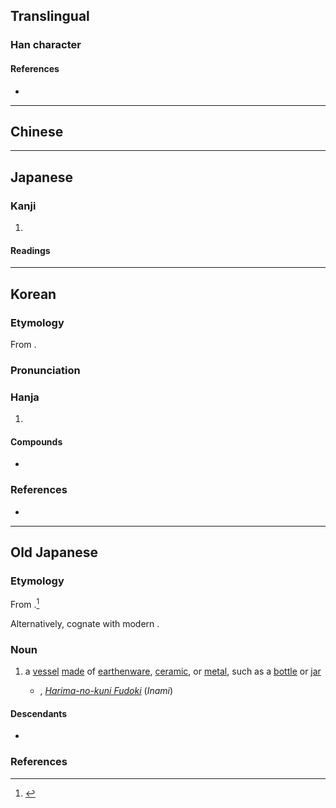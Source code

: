 {{also|瓶}}
{{character info}}
==Translingual==

===Han character===
{{Han char|rn=98|rad=瓦|as=08|sn=13|four=|canj=YJYJN|ids=⿰幷瓦}}

====References====
* {{Han ref|kx=0750.030|dkj=21537|dj=1158.220|hdz=21427.010|uh=7501|ud=29953}}

----

==Chinese==
{{zh-see|瓶}}

----

==Japanese==
{{ja-kanji forms|瓶|甁}}

===Kanji===
{{ja-kanji|grade=|rs=瓦08|shin=瓶}}

# {{ja-kyujitai spelling of|瓶}}

====Readings====
{{ja-readings
|goon=びょう<びやう
|kanon=へい
|toon=びん
|kun=かめ-
}}

----

==Korean==

===Etymology===
From {{der|ko|ltc|sort=병|-}} {{ltc-l|瓶}}.
{{hanja-ety
|dk={{okm-l|뼈ᇰ|ppyèng}}
|m={{okm-l|벼ᇰ|pyèng}}
|mh={{okm-l|[[벼ᇰ|벼ᇱ]]|pyèng-s}}
|ml=器皿#중11B
}}
===Pronunciation===
{{ko-hanja-pron|병}}

===Hanja===
{{ko-hanja-search}}
{{ko-hanja|병|병}}

# {{hanja form of|병|[[bottle]]; [[jar]]}}

====Compounds====
* {{seeHangul|병}}

===References===
* {{R:hanjadoc|7571}}

----

==Old Japanese==

===Etymology===
From {{inh|ojp|jpx-pro|sort=かめ|*kanpaCi}}.<ref>{{R:ja:Martin 1987}}</ref>

Alternatively, cognate with modern {{cog|ja|釜|tr=kama||[[cauldron]], [[kettle]], [[pot]]}}. {{rfv-etym|ja|sort=かめ}}

===Noun===
{{head|ojp|noun|tr=kame<sub>1</sub>|kana|かめ|sort=かめ}}

# a [[vessel]] [[make|made]] of [[earthenware]], [[ceramic]], or [[metal]], such as a [[bottle]] or [[jar]]
#* {{circa2|'''715'''|short=1}}, ''[[w:ja:播磨国風土記|Harima-no-kuni Fudoki]]'' (''Inami'')
#*: {{ux|ojp|...'''甁'''酒&#64095;<sub>二</sub>於馬尻<sub>一</sub>、求<sub>二</sub>行家地<sub>一</sub>、其'''甁'''落<sub>二</sub>於此村<sub>一</sub>。}}

====Descendants====
* {{desc|ja|[[瓶]], [[甕]]|tr=kame}}

===References===
<references/>